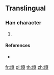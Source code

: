 {{character info/new}}
==Translingual==

===Han character===
{{Han char|rn=86|rad=火|as=15|sn=19|four=|canj=FJKF|ids=⿰火寮}}

# {{defn|Han|sort=火15}}

====References====
* {{Han ref|kx=0686.271|hdz=32246.071|uh=720E|ud=29198}}

[[fr:爎]]
[[pl:爎]]
[[th:爎]]
[[zh:爎]]